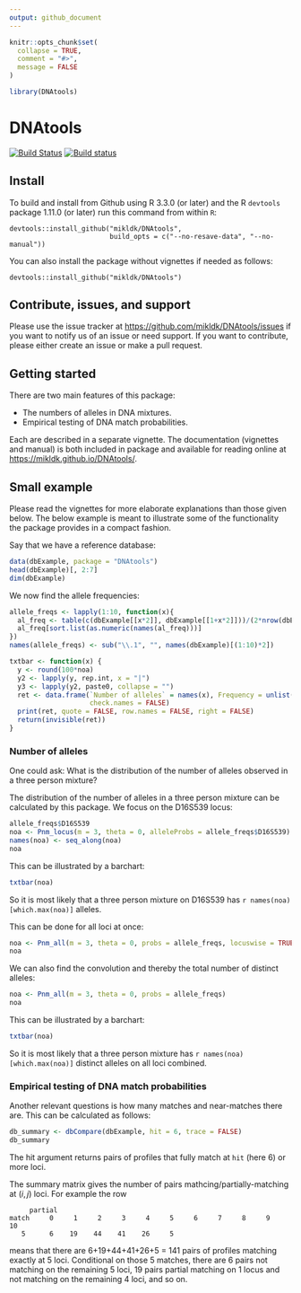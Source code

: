 ```yaml
---
output: github_document
---
```


<!-- README.md is generated from README.Rmd. Please edit only README.Rmd! -->

```r
knitr::opts_chunk$set(
  collapse = TRUE,
  comment = "#>",
  message = FALSE
)
```

```r
library(DNAtools)
```

# DNAtools

[![Build Status](https://travis-ci.org/mikldk/DNAtools.svg?branch=master)](https://travis-ci.org/mikldk/DNAtools)
[![Build status](https://ci.appveyor.com/api/projects/status/1861od7todeskm5p/branch/master?svg=true)](https://ci.appveyor.com/project/mikldk/DNAtools/branch/master)

## Install

To build and install from Github using R 3.3.0 (or later) and the R `devtools` package 1.11.0 (or later) run this command from within `R`:

```
devtools::install_github("mikldk/DNAtools", 
                         build_opts = c("--no-resave-data", "--no-manual"))
```

You can also install the package without vignettes if needed as follows:

```
devtools::install_github("mikldk/DNAtools")
```


## Contribute, issues, and support ##

Please use the issue tracker at <https://github.com/mikldk/DNAtools/issues> 
if you want to notify us of an issue or need support.
If you want to contribute, please either create an issue or make a pull request.

## Getting started

There are two main features of this package:

* The numbers of alleles in DNA mixtures.
* Empirical testing of DNA match probabilities.

Each are described in a separate vignette. 
The documentation (vignettes and manual) is both included in package 
and available for reading online at <https://mikldk.github.io/DNAtools/>.


## Small example

Please read the vignettes for more elaborate explanations than those given below. 
The below example is meant to illustrate some of the functionality the package provides in 
a compact fashion.

Say that we have a reference database:

```r
data(dbExample, package = "DNAtools")
head(dbExample)[, 2:7]
dim(dbExample)
```

We now find the allele frequencies:

```r
allele_freqs <- lapply(1:10, function(x){
  al_freq <- table(c(dbExample[[x*2]], dbExample[[1+x*2]]))/(2*nrow(dbExample))
  al_freq[sort.list(as.numeric(names(al_freq)))]
})
names(allele_freqs) <- sub("\\.1", "", names(dbExample)[(1:10)*2])
```


```r
txtbar <- function(x) {
  y <- round(100*noa)
  y2 <- lapply(y, rep.int, x = "|")
  y3 <- lapply(y2, paste0, collapse = "")
  ret <- data.frame(`Number of alleles` = names(x), Frequency = unlist(y3), 
                    check.names = FALSE)
  print(ret, quote = FALSE, row.names = FALSE, right = FALSE)
  return(invisible(ret))
}
```

### Number of alleles

One could ask: What is the distribution of the number of alleles observed in a three person mixture?

The distribution of the number of alleles in a three person mixture can 
be calculated by this package. 
We focus on the D16S539 locus:

```r
allele_freqs$D16S539
noa <- Pnm_locus(m = 3, theta = 0, alleleProbs = allele_freqs$D16S539)
names(noa) <- seq_along(noa)
noa
```

This can be illustrated by a barchart:

```r
txtbar(noa)
```

So it is most likely that a three person mixture on D16S539 has `r names(noa)[which.max(noa)]` alleles.

This can be done for all loci at once:

```r
noa <- Pnm_all(m = 3, theta = 0, probs = allele_freqs, locuswise = TRUE)
noa
```

We can also find the convolution and thereby the total number of distinct alleles:

```r
noa <- Pnm_all(m = 3, theta = 0, probs = allele_freqs)
noa
```

This can be illustrated by a barchart:

```r
txtbar(noa)
```

So it is most likely that a three person mixture has `r names(noa)[which.max(noa)]` distinct alleles on all loci combined.


### Empirical testing of DNA match probabilities

Another relevant questions is how many matches and near-matches there are. 
This can be calculated as follows:

```r
db_summary <- dbCompare(dbExample, hit = 6, trace = FALSE)
db_summary
```

The hit argument returns pairs of profiles that fully match at `hit` (here 6) or more loci.

The summary matrix gives the number of pairs mathcing/partially-matching at $(i,j)$ loci. 
For example the row
```
     partial
match     0     1     2     3     4     5     6     7     8     9    10
   5      6    19    44    41    26     5                              
```
means that there are 6+19+44+41+26+5 = 141 pairs of profiles matching exactly at 
5 loci. 
Conditional on those 5 matches, there are 
6 pairs not matching on the remaining 5 loci, 
19 pairs partial matching on 1 locus and not matching on the remaining 4 loci, 
and so on.


